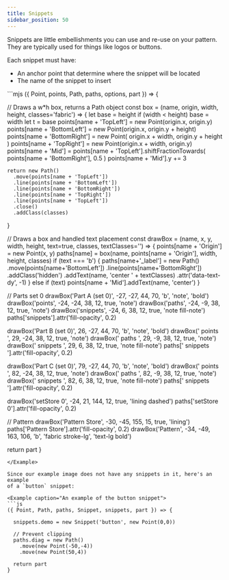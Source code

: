 ```yaml
---
title: Snippets
sidebar_position: 50
---
```


Snippets are little embellishments you can use and re-use on your pattern.
They are typically used for things like logos or buttons.

Each snippet must have:

- An anchor point that determine where the snippet will be located
- The name of the snippet to insert

<Example caption="A schematic overview of where snippets are kept inside a FreeSewing pattern">
```mjs
({ Point, points, Path, paths, options, part }) => {

  // Draws a w*h box, returns a Path object
  const box = (name, origin, width, height, classes='fabric') => {
    let base = height
    if (width < height) base = width
    let t = base
    points[name + 'TopLeft'] = new Point(origin.x, origin.y)
    points[name + 'BottomLeft'] = new Point(origin.x, origin.y + height)
    points[name + 'BottomRight'] = new Point(
      origin.x + width,
      origin.y + height
    )
    points[name + 'TopRight'] = new Point(origin.x + width, origin.y)
    points[name + 'Mid'] = points[name + 'TopLeft'].shiftFractionTowards(
      points[name + 'BottomRight'],
      0.5
    )
    points[name + 'Mid'].y += 3

    return new Path()
      .move(points[name + 'TopLeft'])
      .line(points[name + 'BottomLeft'])
      .line(points[name + 'BottomRight'])
      .line(points[name + 'TopRight'])
      .line(points[name + 'TopLeft'])
      .close()
      .addClass(classes)
  }

  // Draws a box and handled text placement
  const drawBox = (name, x, y, width, height, text=true, classes, textClasses='') => {
    points[name + 'Origin'] = new Point(x, y)
    paths[name] = box(name, points[name + 'Origin'], width, height, classes)
    if (text === 'b') {
      paths[name+'_label'] = new Path()
        .move(points[name+'BottomLeft'])
        .line(points[name+'BottomRight'])
        .addClass('hidden')
        .addText(name, 'center ' + textClasses)
        .attr('data-text-dy', -1)
    }
    else if (text) points[name + 'Mid'].addText(name, 'center')
  }

  // Parts set 0
  drawBox('Part A (set 0)', -27, -27, 44, 70, 'b', 'note', 'bold')
  drawBox('points', -24, -24, 38, 12, true, 'note')
  drawBox('paths', -24, -9, 38, 12, true, 'note')
  drawBox('snippets', -24, 6, 38, 12, true, 'note fill-note')
  paths['snippets'].attr('fill-opacity', 0.2)

  drawBox('Part B (set 0)', 26, -27, 44, 70, 'b', 'note', 'bold')
  drawBox(' points ', 29, -24, 38, 12, true, 'note')
  drawBox(' paths ', 29, -9, 38, 12, true, 'note')
  drawBox(' snippets ', 29, 6, 38, 12, true, 'note fill-note')
  paths[' snippets '].attr('fill-opacity', 0.2)

  drawBox('Part C (set 0)', 79, -27, 44, 70, 'b', 'note', 'bold')
  drawBox('  points  ', 82, -24, 38, 12, true, 'note')
  drawBox('  paths  ', 82, -9, 38, 12, true, 'note')
  drawBox('  snippets  ', 82, 6, 38, 12, true, 'note fill-note')
  paths['  snippets  '].attr('fill-opacity', 0.2)

  drawBox('setStore 0', -24, 21, 144, 12, true, 'lining dashed')
  paths['setStore 0'].attr('fill-opacity', 0.2)

  // Pattern
  drawBox('Pattern Store', -30, -45, 155, 15, true, 'lining')
  paths['Pattern Store'].attr('fill-opacity', 0.2)
  drawBox('Pattern', -34, -49, 163, 106, 'b', 'fabric stroke-lg', 'text-lg bold')

  return part
}
```
</Example>

Since our example image does not have any snippets in it, here's an example
of a `button` snippet:

<Example caption="An example of the button snippet">
```js
({ Point, Path, paths, Snippet, snippets, part }) => {

  snippets.demo = new Snippet('button', new Point(0,0))

  // Prevent clipping
  paths.diag = new Path()
    .move(new Point(-50,-4))
    .move(new Point(50,4))

  return part
}
```
</Example>

